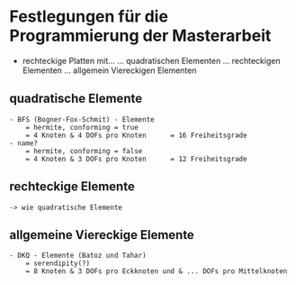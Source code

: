 # Festlegungen für die Programmierung der Masterarbeit

- rechteckige Platten mit...
    ... quadratischen Elementen
    ... rechteckigen Elementen
    ... allgemein Viereckigen Elementen


## quadratische Elemente

    - BFS (Bogner-Fox-Schmit) - Elemente
        = hermite, conforming = true
        = 4 Knoten & 4 DOFs pro Knoten      = 16 Freiheitsgrade
    - name?
        = hermite, conforming = false
        = 4 Knoten & 3 DOFs pro Knoten      = 12 Freiheitsgrade

## rechteckige Elemente

    -> wie quadratische Elemente

## allgemeine Viereckige Elemente

    - DKQ - Elemente (Batoz und Tahar)
        = serendipity(?)
        = 8 Knoten & 3 DOFs pro Eckknoten und & ... DOFs pro Mittelknoten
